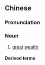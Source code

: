 {{also|万贯}}
==Chinese==
{{zh-forms|s=万贯|lit=ten thousand strings of cash}}

===Pronunciation===
{{zh-pron
|m=wànguàn
|c=maan6 gun3
|h=pfs=van-kon
|cat=n
}}

===Noun===
{{zh-noun}}

# {{lb|zh|dated}} [[great]] [[wealth]]

====Derived terms====
{{zh-der|家貲萬貫|萬貫家私|萬貫家財|腰纏萬貫}}